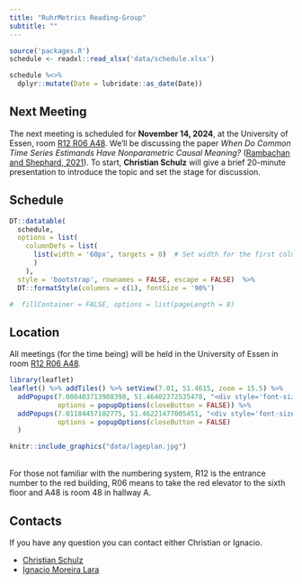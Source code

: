 ```yaml
---
title: "RuhrMetrics Reading-Group"
subtitle: ""
---
```


```r
source('packages.R')
schedule <- readxl::read_xlsx('data/schedule.xlsx')

schedule %<>%
  dplyr::mutate(Date = lubridate::as_date(Date))
```

## Next Meeting

The next meeting is scheduled for __November 14, 2024__, at the University of Essen, room [R12 R06 A48](#location). We’ll be discussing the paper _When Do Common Time Series Estimands Have Nonparametric Causal Meaning?_ (<a href = "paper/Rambachan_timeseries_causal_nonparametric.pdf" download="Rambachan_timeseries_causal_nonparametric.pdf">Rambachan and Shephard, 2021</a>). To start, __Christian Schulz__ will give a brief 20-minute presentation to introduce the topic and set the stage for discussion.

## Schedule 

```r

DT::datatable(
  schedule, 
  options = list(
    columnDefs = list(
      list(width = '60px', targets = 0)  # Set width for the first column
      )
    ),
  style = 'bootstrap', rownames = FALSE, escape = FALSE)  %>%  
  DT::formatStyle(columns = c(1), fontSize = '90%')

#  fillContainer = FALSE, options = list(pageLength = 8)
```

## Location

All meetings (for the time being) will be held in the University of Essen in room [R12
R06 A48](https://www.uni-due.de/de/universitaet/gebaeude_essen_r12r.php).

```r
library(leaflet)
leaflet() %>% addTiles() %>% setView(7.01, 51.4615, zoom = 15.5) %>%
  addPopups(7.008403713908398, 51.46402372535478, "<div style='font-size:12px;text-align:center;'><b>Econometric Chair</b></div>",
            options = popupOptions(closeButton = FALSE)) %>%
  addPopups(7.01184457102775, 51.46221477005451, "<div style='font-size:12px;text-align:center;'><b>Subway station</b></div> <div style='font-size:10px;text-align:center;'>Rheinischer Platz</div>",
            options = popupOptions(closeButton = FALSE)
  )
```

```r
knitr::include_graphics("data/lageplan.jpg")
```

<br>
For those not familiar with the numbering system, R12 is the entrance number to the red building, R06 means to take the red elevator to the sixth floor and A48 is room 48 in hallway A. 



## Contacts

If you have any question you can contact either Christian or Ignacio.

- [Christian Schulz](mailto:christian.schulz@vwl.uni-due.de?subject=Ruhrmetrics%20Reading%20Group)
- [Ignacio Moreira Lara](mailto:christian.schulz@vwl.uni-due.de?subject=Ruhrmetrics%20Reading%20Group)
